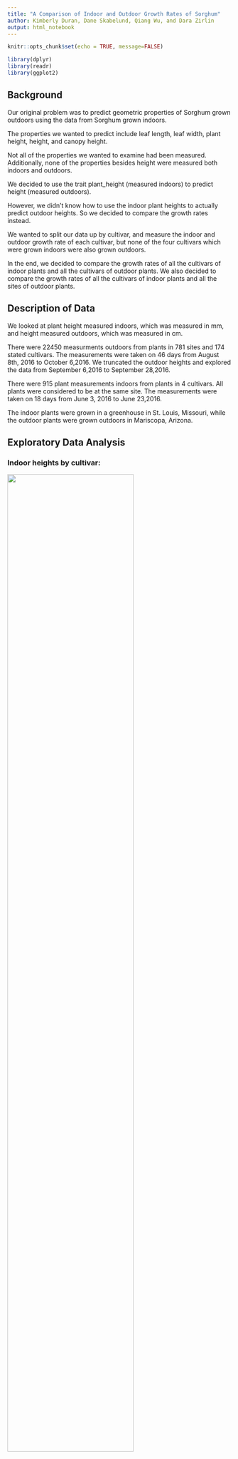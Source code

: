 ```yaml
---
title: "A Comparison of Indoor and Outdoor Growth Rates of Sorghum"
author: Kimberly Duran, Dane Skabelund, Qiang Wu, and Dara Zirlin
output: html_notebook
---
```


```r
knitr::opts_chunk$set(echo = TRUE, message=FALSE)

library(dplyr)
library(readr)
library(ggplot2)
```


## Background
Our original problem was to predict geometric properties of Sorghum grown outdoors using the data from Sorghum grown indoors. 

The properties we wanted to predict include leaf length, leaf width, plant height, height, and canopy height.  

Not all of the properties we wanted to examine had been measured. Additionally, none of the properties besides height were measured both indoors and outdoors.

We decided to use the trait plant_height (measured indoors) to predict height (measured outdoors).

However, we didn't know how to use the indoor plant heights to actually predict outdoor heights. So we decided to compare the growth rates instead. 

We wanted to split our data up by cultivar, and measure the indoor and outdoor growth rate of each cultivar, but none of the four cultivars which were grown indoors were also grown outdoors. 

In the end, we decided to compare the growth rates of all the cultivars of indoor plants and all the cultivars of outdoor plants. We also decided to compare the growth rates of all the cultivars of indoor plants and all the sites of outdoor plants.


## Description of Data
We looked at plant height measured indoors, which was measured in mm, and height measured outdoors, which was measured in cm.

There were 22450 measurments outdoors from plants in 781 sites and 174 stated cultivars. The measurements were taken on 46 days from August 8th, 2016 to October 6,2016. We truncated the outdoor heights and explored the data from September 6,2016 to September 28,2016.

There were 915 plant measurements indoors from plants in 4 cultivars. All plants were considered to be at the same site. The measurements were taken on 18 days from June 3, 2016 to June 23,2016. 


The indoor plants were grown in a greenhouse in St. Louis, Missouri, while the outdoor plants were grown outdoors in Mariscopa, Arizona. 


## Exploratory Data Analysis

### Indoor heights by cultivar:
![](indoor_heights_by_cultivar.png){ width=75% }

### Outdoor heights by cultivar:
![](outdoor_heights_by_cultivar.png){ width=75% }

## Cleaning the Data

![](before_crop.png){ width=75% }

![](cropped.png){ width=75% }





## Analysis



## Discussion




